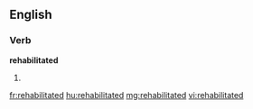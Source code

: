 ==English==

===Verb===
'''rehabilitated'''

# {{past of|[[rehabilitate]]}}

[[fr:rehabilitated]]
[[hu:rehabilitated]]
[[mg:rehabilitated]]
[[vi:rehabilitated]]